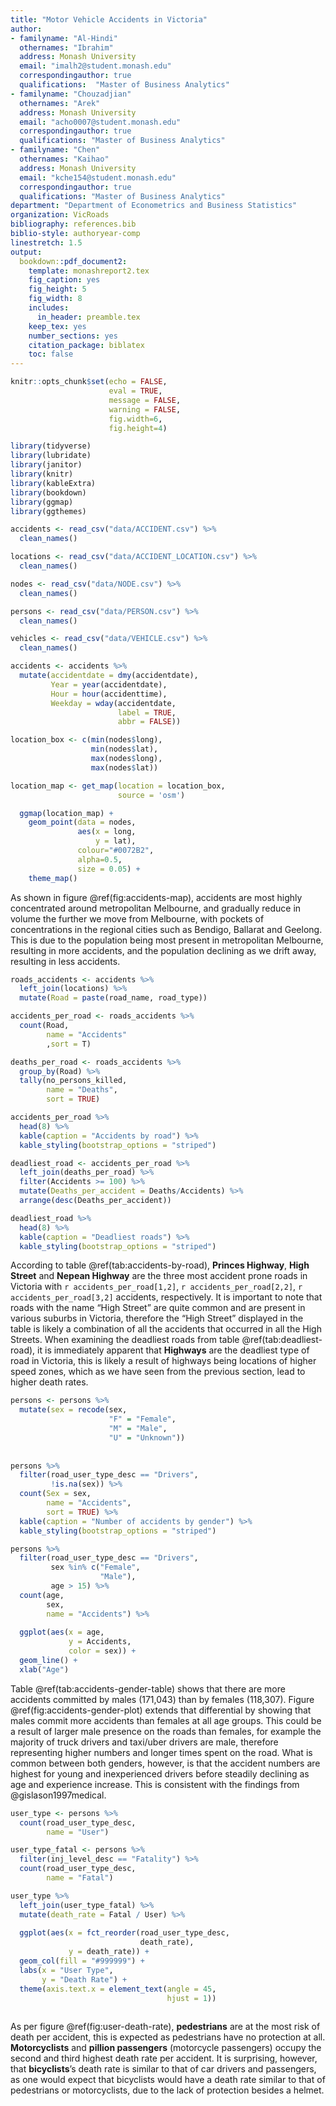 ```yaml
---
title: "Motor Vehicle Accidents in Victoria"
author:
- familyname: "Al-Hindi"
  othernames: "Ibrahim"
  address: Monash University
  email: "imalh2@student.monash.edu"
  correspondingauthor: true
  qualifications:  "Master of Business Analytics"
- familyname: "Chouzadjian"
  othernames: "Arek"
  address: Monash University
  email: "acho0007@student.monash.edu"
  correspondingauthor: true
  qualifications: "Master of Business Analytics"
- familyname: "Chen"
  othernames: "Kaihao"
  address: Monash University
  email: "kche154@student.monash.edu"
  correspondingauthor: true
  qualifications: "Master of Business Analytics"
department: "Department of Econometrics and Business Statistics"
organization: VicRoads
bibliography: references.bib
biblio-style: authoryear-comp
linestretch: 1.5
output:
  bookdown::pdf_document2:
    template: monashreport2.tex
    fig_caption: yes
    fig_height: 5
    fig_width: 8
    includes:
      in_header: preamble.tex
    keep_tex: yes
    number_sections: yes
    citation_package: biblatex
    toc: false
---
```


```r
knitr::opts_chunk$set(echo = FALSE,
                      eval = TRUE,
                      message = FALSE, 
                      warning = FALSE,
                      fig.width=6,
                      fig.height=4)
```

```r
library(tidyverse)
library(lubridate)
library(janitor)
library(knitr)
library(kableExtra)
library(bookdown)
library(ggmap)
library(ggthemes)
```

```r
accidents <- read_csv("data/ACCIDENT.csv") %>%
  clean_names()

locations <- read_csv("data/ACCIDENT_LOCATION.csv") %>%
  clean_names()

nodes <- read_csv("data/NODE.csv") %>%
  clean_names()

persons <- read_csv("data/PERSON.csv") %>%
  clean_names()

vehicles <- read_csv("data/VEHICLE.csv") %>%
  clean_names()
```

```r
accidents <- accidents %>%
  mutate(accidentdate = dmy(accidentdate),
         Year = year(accidentdate),
         Hour = hour(accidenttime),
         Weekday = wday(accidentdate, 
                        label = TRUE,
                        abbr = FALSE))
```

\section*{Accidents by Locations, Gender and Road User Type}

\subsection*{Accidents Map}

```r
location_box <- c(min(nodes$long), 
                  min(nodes$lat), 
                  max(nodes$long), 
                  max(nodes$lat))

location_map <- get_map(location = location_box, 
                        source = 'osm')

  ggmap(location_map) + 
    geom_point(data = nodes,
               aes(x = long, 
                   y = lat), 
               colour="#0072B2", 
               alpha=0.5, 
               size = 0.05) +
    theme_map()
```

As shown in figure \@ref(fig:accidents-map), accidents are most highly concentrated around metropolitan Melbourne, and gradually reduce in volume the further we move from Melbourne, with pockets of concentrations in the regional cities such as Bendigo, Ballarat and Geelong. This is due to the population being most present in metropolitan Melbourne, resulting in more accidents, and the population declining as we drift away, resulting in less accidents.


\subsection*{Roads with Most Accidents and Highest Death Rates}

```r
roads_accidents <- accidents %>%
  left_join(locations) %>% 
  mutate(Road = paste(road_name, road_type))
```


```r
accidents_per_road <- roads_accidents %>%
  count(Road, 
        name = "Accidents"
        ,sort = T)

deaths_per_road <- roads_accidents %>%
  group_by(Road) %>%
  tally(no_persons_killed,
        name = "Deaths",
        sort = TRUE)

accidents_per_road %>% 
  head(8) %>% 
  kable(caption = "Accidents by road") %>% 
  kable_styling(bootstrap_options = "striped")
```

```r
deadliest_road <- accidents_per_road %>%
  left_join(deaths_per_road) %>%
  filter(Accidents >= 100) %>%
  mutate(Deaths_per_accident = Deaths/Accidents) %>%
  arrange(desc(Deaths_per_accident))

deadliest_road %>% 
  head(8) %>% 
  kable(caption = "Deadliest roads") %>% 
  kable_styling(bootstrap_options = "striped")
```

According to table \@ref(tab:accidents-by-road), **Princes Highway**, **High Street** and **Nepean Highway** are the three most accident prone roads in Victoria with `r accidents_per_road[1,2]`, `r accidents_per_road[2,2]`, `r accidents_per_road[3,2]` accidents, respectively. It is important to note that roads with the name "High Street" are quite common and are present in various suburbs in Victoria, therefore the "High Street" displayed in the table is likely a combination of all the accidents that occurred in all the High Streets. When examining the deadliest roads from table \@ref(tab:deadliest-road), it is immediately apparent that **Highways** are the deadliest type of road in Victoria, this is likely a result of highways being locations of higher speed zones, which as we have seen from the previous section, lead to higher death rates.

\subsection*{Accidents by Gender}

```r
persons <- persons %>%
  mutate(sex = recode(sex,
                      "F" = "Female",
                      "M" = "Male",
                      "U" = "Unknown"))
  
  
persons %>% 
  filter(road_user_type_desc == "Drivers",
         !is.na(sex)) %>% 
  count(Sex = sex,
        name = "Accidents",
        sort = TRUE) %>% 
  kable(caption = "Number of accidents by gender") %>% 
  kable_styling(bootstrap_options = "striped")
```

```r
persons %>% 
  filter(road_user_type_desc == "Drivers",
         sex %in% c("Female",
                    "Male"),
         age > 15) %>% 
  count(age,
        sex,
        name = "Accidents") %>% 
  
  ggplot(aes(x = age,
             y = Accidents, 
             color = sex)) +
  geom_line() +
  xlab("Age")
```

Table \@ref(tab:accidents-gender-table) shows that there are more accidents committed by males (171,043) than by females (118,307). Figure \@ref(fig:accidents-gender-plot) extends that differential by showing that males commit more accidents than females at all age groups. This could be a result of larger male presence on the roads than females, for example the majority of truck drivers and taxi/uber drivers are male, therefore representing higher numbers and longer times spent on the road. What is common between both genders, however, is that the accident numbers are highest for young and inexperienced drivers before steadily declining as age and experience increase. This is consistent with the findings from @gislason1997medical.


\subsection*{User Type Death Rates}

```r
user_type <- persons %>% 
  count(road_user_type_desc, 
        name = "User")

user_type_fatal <- persons %>% 
  filter(inj_level_desc == "Fatality") %>% 
  count(road_user_type_desc, 
        name = "Fatal")

user_type %>% 
  left_join(user_type_fatal) %>% 
  mutate(death_rate = Fatal / User) %>% 
  
  ggplot(aes(x = fct_reorder(road_user_type_desc, 
                             death_rate), 
             y = death_rate)) +
  geom_col(fill = "#999999") +
  labs(x = "User Type",
       y = "Death Rate") +
  theme(axis.text.x = element_text(angle = 45,
                                   hjust = 1))
  
```

As per figure \@ref(fig:user-death-rate), **pedestrians** are at the most risk of death per accident, this is expected as pedestrians have no protection at all. **Motorcyclists** and **pillion passengers** (motorcycle passengers) occupy the second and third highest death rate per accident. It is surprising, however, that **bicyclists**'s death rate is similar to that of car drivers and passengers, as one would expect that bicyclists would have a death rate similar to that of pedestrians or motorcyclists, due to the lack of protection besides a helmet.





















